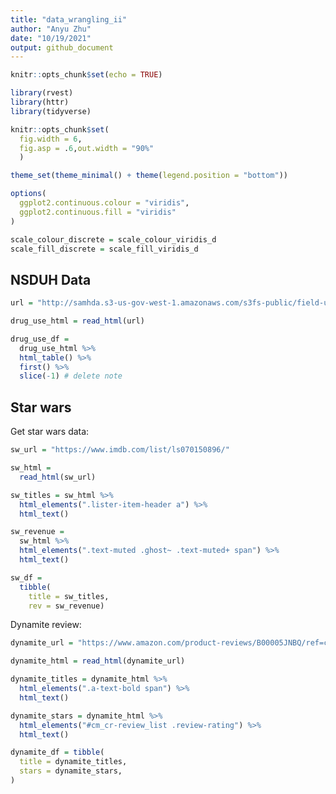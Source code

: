 ```yaml
---
title: "data_wrangling_ii"
author: "Anyu Zhu"
date: "10/19/2021"
output: github_document
---
```


```r
knitr::opts_chunk$set(echo = TRUE)
```

```r
library(rvest)
library(httr)
library(tidyverse)

knitr::opts_chunk$set(
  fig.width = 6,
  fig.asp = .6,out.width = "90%"
  )

theme_set(theme_minimal() + theme(legend.position = "bottom"))

options(
  ggplot2.continuous.colour = "viridis",
  ggplot2.continuous.fill = "viridis"
)

scale_colour_discrete = scale_colour_viridis_d
scale_fill_discrete = scale_fill_viridis_d
```

## NSDUH Data
```r
url = "http://samhda.s3-us-gov-west-1.amazonaws.com/s3fs-public/field-uploads/2k15StateFiles/NSDUHsaeShortTermCHG2015.htm"

drug_use_html = read_html(url) 

drug_use_df = 
  drug_use_html %>% 
  html_table() %>% 
  first() %>% 
  slice(-1) # delete note
```

## Star wars

Get star wars data:
```r
sw_url = "https://www.imdb.com/list/ls070150896/"

sw_html = 
  read_html(sw_url)

sw_titles = sw_html %>% 
  html_elements(".lister-item-header a") %>% 
  html_text()

sw_revenue = 
  sw_html %>% 
  html_elements(".text-muted .ghost~ .text-muted+ span") %>% 
  html_text()

sw_df = 
  tibble(
    title = sw_titles,
    rev = sw_revenue)
```

Dynamite review:
```r
dynamite_url = "https://www.amazon.com/product-reviews/B00005JNBQ/ref=cm_cr_arp_d_viewopt_rvwer?ie=UTF8&reviewerType=avp_only_reviews&sortBy=recent&pageNumber=1"

dynamite_html = read_html(dynamite_url)

dynamite_titles = dynamite_html %>% 
  html_elements(".a-text-bold span") %>% 
  html_text()

dynamite_stars = dynamite_html %>% 
  html_elements("#cm_cr-review_list .review-rating") %>% 
  html_text()

dynamite_df = tibble(
  title = dynamite_titles,
  stars = dynamite_stars,
)
```


